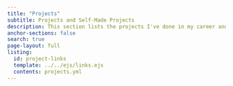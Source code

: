```yaml
---
title: "Projects"
subtitle: Projects and Self-Made Projects
description: This section lists the projects I've done in my career and projects I've created for self-study. Some projects in my career had security issues, so I couldn't share some content on the website. For security projects, I can provide simulation data and rough diagrams to illustrate the project. 이 섹션에는 제 경력에서 수행한 프로젝트와  self-프로젝트 항목들이 나열됩니다. 제 경력 중 일부 프로젝트에는 보안 문제가 있어서 웹사이트에서 일부 콘텐츠를 공유할 수 없었습니다. 보안 프로젝트의 경우 시뮬레이션 데이터와 대략적인 다이어그램을 제공하여 프로젝트를 설명하겠습니다.
anchor-sections: false
search: true
page-layout: full
listing:
  id: project-links
  template: ../../ejs/links.ejs
  contents: projects.yml
---
```


::: {#project-links .column-screen-inset-right}
:::
